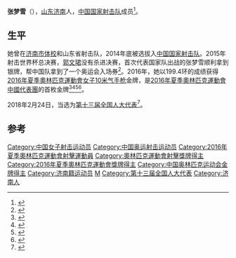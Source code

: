 {{Infobox sportsperson
| name           = 张梦雪
| birth_date     = {{birth date and age|1991|2|6}}
| sport          = [[射击运动|射击]]
| show-medals    = yes
| medaltemplates = 
{{MedalSport|女子射击}}
{{MedalCountry|{{CHN}}}}
{{MedalCompetition|[[奥林匹克运动会|奥林匹克运动会]]}}
{{MedalGold|[[2016年夏季奥林匹克运动会|2016 里约热内卢]] | [[2016年夏季奧林匹克運動會射擊女子10公尺空氣手槍比賽|10米气手枪]]}}
}}

'''张梦雪'''（{{bd|1991年|2月6日||}}），[[山东|山东]][[济南|济南]]人，[[中国国家射击队|中国国家射击队]]成员<ref>{{cite news |title=张梦雪--体育--人民网 |url=http://sports.people.com.cn/2016rio/GB/405860/406402/index.html |accessdate=2021-08-09 |work=人民网 |agency=人民网 |archive-date=2021-08-09 |archive-url=https://web.archive.org/web/20210809071007/http://sports.people.com.cn/2016rio/GB/405860/406402/index.html |dead-url=no }}</ref>。

== 生平 ==
她曾在[[济南市体校|济南市体校]]和山东省射击队，2014年底被选拔入[[中国国家射击队|中国国家射击队]]。2015年射击世界杯总决赛，[[郭文珺|郭文珺]]没有杀进决赛，首次代表国家队出战的张梦雪顺利拿到银牌，帮中国队拿到了一个奥运会入场券<ref>{{cite news |title=首金来了！张梦雪满环夺金不意外-新华网 |url=http://www.xinhuanet.com/world/2016-08/08/c_129211798.htm |accessdate=2021-08-09 |work=新华网 |agency=新华网 |archive-date=2021-08-09 |archive-url=https://web.archive.org/web/20210809071012/http://www.xinhuanet.com/world/2016-08/08/c_129211798.htm |dead-url=no }}</ref>。2016年，她以199.4环的成绩获得[[2016年夏季奧林匹克運動會|2016年夏季奧林匹克運動會]][[2016年夏季奧林匹克運動會射擊女子10公尺空氣手槍比賽|女子10米气手枪]]金牌，是[[2016年夏季奧林匹克運動會中國代表團|2016年夏季奧林匹克運動會中國代表團]]的首枚金牌<ref>{{cite news |title=中国首金！ 张梦雪女子十米气手枪夺冠[1]- 中国日报网 |url=https://cn.chinadaily.com.cn/2016olympics/2016-08/07/content_26378326.htm |accessdate=2021-08-09 |work=中国日报 |agency=中国日报 |archive-date=2021-08-09 |archive-url=https://web.archive.org/web/20210809071102/https://cn.chinadaily.com.cn/2016olympics/2016-08/07/content_26378326.htm |dead-url=no }}</ref><ref>{{cite web|url=http://sports.sina.com.cn/others/shoot/2016-08-07/doc-ifxutfpf1464786.shtml|title=迟到的首金！错失机会x5后张梦雪一枪击碎阴霾|publisher=[[新浪网|新浪网]]|date=2016-08-07|accessdate=2016-08-07|archive-date=2019-08-23|archive-url=https://web.archive.org/web/20190823013008/http://sports.sina.com.cn/others/shoot/2016-08-07/doc-ifxutfpf1464786.shtml}}</ref><ref>{{cite news |title=女子10米气手枪：张梦雪为中国摘奥运首金（图） |url=https://world.huanqiu.com/article/9CaKrnJWVAS |accessdate=2021-08-09 |work=环球网 |agency=环球网 |archive-date=2021-08-09 |archive-url=https://web.archive.org/web/20210809071015/https://world.huanqiu.com/article/9CaKrnJWVAS |dead-url=no }}</ref><ref>{{cite news |title=中国军团八大神功：张梦雪一阳指 女排天罡北斗阵 |url=https://china.huanqiu.com/article/9CaKrnJXcqW |accessdate=2021-08-09 |work=环球网 |agency=环球网 |archive-date=2021-08-09 |archive-url=https://web.archive.org/web/20210809071010/https://china.huanqiu.com/article/9CaKrnJXcqW |dead-url=no }}</ref>。

2018年2月24日，当选为[[第十三届全国人大代表|第十三届全国人大代表]]<ref>{{Cite web|title=（受权发布）中华人民共和国第十三届全国人民代表大会代表名单-中新网|url=http://www.chinanews.com/gn/2018/02-25/8453959.shtml|accessdate=2021-02-13|work=中新网|archive-date=2018-02-27|archive-url=https://web.archive.org/web/20180227031724/http://www.chinanews.com/gn/2018/02-25/8453959.shtml|dead-url=no}}</ref>。

==参考==
{{reflist}}

{{奥林匹克运动会射击比赛女子10米气手枪冠军}}
{{DEFAULTSORT:Zhang Mengxue}}
[[Category:中国女子射击运动员|Category:中国女子射击运动员]]
[[Category:中国奥运射击运动员|Category:中国奥运射击运动员]]
[[Category:2016年夏季奧林匹克運動會射擊運動員|Category:2016年夏季奧林匹克運動會射擊運動員]]
[[Category:奧林匹克運動會射擊獎牌得主|Category:奧林匹克運動會射擊獎牌得主]]
[[Category:2016年夏季奧林匹克運動會獎牌得主|Category:2016年夏季奧林匹克運動會獎牌得主]]
[[Category:中国奥林匹克运动会金牌得主|Category:中国奥林匹克运动会金牌得主]]
[[Category:济南籍运动员|Category:济南籍运动员]]
[[Category:张姓|M]]
[[Category:第十三届全国人大代表|Category:第十三届全国人大代表]]
[[Category:济南人|Category:济南人]]